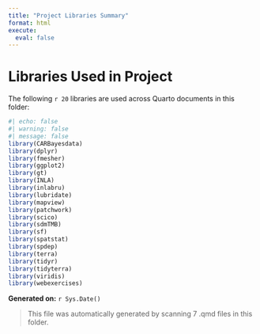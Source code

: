 ```yaml
---
title: "Project Libraries Summary"
format: html
execute:
  eval: false
---
```


# Libraries Used in Project

The following `r 20` libraries are used across Quarto documents in this folder:

```r
#| echo: false
#| warning: false
#| message: false
library(CARBayesdata)
library(dplyr)
library(fmesher)
library(ggplot2)
library(gt)
library(INLA)
library(inlabru)
library(lubridate)
library(mapview)
library(patchwork)
library(scico)
library(sdmTMB)
library(sf)
library(spatstat)
library(spdep)
library(terra)
library(tidyr)
library(tidyterra)
library(viridis)
library(webexercises)
```

**Generated on:** `r Sys.Date()`

> This file was automatically generated by scanning 7 .qmd files in this folder.

